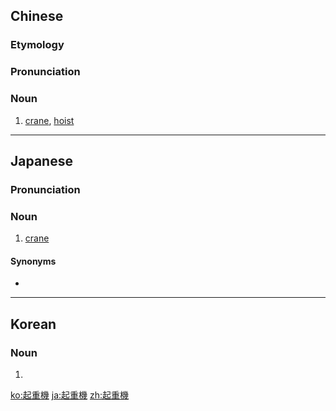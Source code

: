 {{also|起重机}}
==Chinese==
{{zh-forms|s=起重机|type=21}}
{{wikipedia|lang=zh}}

===Etymology===
{{zh-compound|起重|機|to lift and move a heavy object|machine}}

===Pronunciation===
{{zh-pron
|m=qǐzhòngjī
|c=hei2 cung5 gei1
|mn=khí-tiōng-ki
|cat=n
}}

===Noun===
{{zh-noun}}

# [[crane]], [[hoist]]

----

==Japanese==
{{ja-kanjitab|き|じゅう|き|yomi=on}}

===Pronunciation===
{{ja-pron|きじゅうき|y=on}}

===Noun===
{{ja-noun|きじゅうき}}

# [[crane]] {{gloss|machine for lifting large objects}}

====Synonyms====
* {{l|ja|クレーン}}

----

==Korean==
{{ko-hanjatab|起|重|機}}

===Noun===
{{ko-noun|rv=gijunggi|hangeul=기중기}}

# {{hanja form of|기중기|[[crane]], [[hoist]]}}

[[ko:起重機]]
[[ja:起重機]]
[[zh:起重機]]